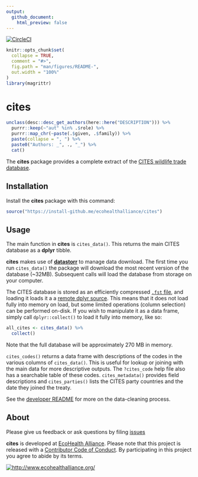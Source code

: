 ```yaml
---
output: 
  github_document:
    html_preview: false
---
```


<!-- README.md is generated from README.Rmd. Please edit that file -->

[![CircleCI](https://circleci.com/gh/ecohealthalliance/cites.svg?style=shield)](https://circleci.com/gh/ecohealthalliance/cites)

```r
knitr::opts_chunk$set(
  collapse = TRUE,
  comment = "#>",
  fig.path = "man/figures/README-",
  out.width = "100%"
)
library(magrittr)
```
# cites
```r
unclass(desc::desc_get_authors(here::here("DESCRIPTION"))) %>% 
  purrr::keep(~"aut" %in% .$role) %>% 
  purrr::map_chr(~paste(.$given, .$family)) %>% 
  paste(collapse = ", ") %>% 
  paste0("Authors: _", ., "_") %>% 
  cat()
```

The **cites** package provides a complete extract of the [CITES wildlife trade
database](https://trade.cites.org/).

## Installation

Install the **cites** package with this command:

```r
source("https://install-github.me/ecohealthalliance/cites")
```

## Usage

The main function in **cites** is `cites_data()`. This returns the main 
CITES database as a **dplyr** tibble.

**cites** makes use of [**datastorr**](https://github.com/ropenscilabs/datastorr) to manage data download. 
The first time you run `cites_data()` the package will download the most recent version of the database (~32MB).  Subsequent calls will load the database from storage on your computer.

The CITES database is stored as an efficiently compressed [`.fst` file](https://github.com/fstpackage/fst), and loading it loads it a
a [remote dplyr source](https://github.com/krlmlr/fstplyr). This means
that it does not load fully into memory on load, but some limited operations
(column selection) can be performed on-disk. If you wish to manipulate it as a data frame, simply call `dplyr::collect()` to load it fully into memory, like so:

```r
all_cites <- cites_data() %>% 
  collect()
```
Note that the full database will be approximately 270 MB in memory.

`cites_codes()` returns a data frame with descriptions of the codes in the
various columns of `cites_data()`. This is useful for lookup
or joining with the main data for more descriptive outputs.  The `?cites_code`
help file also has a searchable table of these codes.  `cites_metadata()`
provides field descriptions and `cites_parties()` lists the CITES party countries
and the date they joined the treaty.

See the [developer README](https://github.com/ecohealthalliance/cites/tree/master/data-raw/README.md) for more on the data-cleaning process.

## About

Please give us feedback or ask questions by filing [issues](https://github.com/ecohealthalliance/cites/issues)

**cites** is developed at [EcoHealth Alliance](https://github.com/ecohealthalliance). 
Please note that this project is released with a [Contributor Code of Conduct](CODE_OF_CONDUCT.md). By participating in this project you agree to abide by its terms.

[![http://www.ecohealthalliance.org/](inst/figs/eha-footer.png)](http://www.ecohealthalliance.org/)

